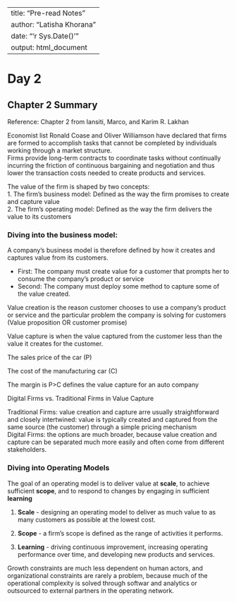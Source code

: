 ---
title: "Pre-read Notes"
author: "Latisha Khorana"
date: "'r Sys.Date()'"
output: html_document
----

# Day 2

## Chapter 2 Summary

Reference: Chapter 2  from Iansiti, Marco, and Karim R. Lakhan

Economist list Ronald Coase and Oliver Williamson have declared that firms are formed to accomplish tasks that cannot be completed by individuals working through a market structure. <br>
Firms provide long-term contracts to coordinate tasks without continually incurring the friction of continuous bargaining and negotiation and thus lower the transaction costs needed to create products and services. <br>

The value of the firm is shaped by two concepts: <br>
1. The firm's business model: Defined as the way the firm promises to create and capture value <br>
2. The firm's operating model: Defined as the way the firm delivers the value to its customers <br>

### Diving into the business model: <br>

A company's business model is therefore defined by how it creates and captures value from its customers.  <br>

* First: The company must create value for a customer that prompts her to consume the company's product or service <br>
* Second: The company must deploy some method to capture some of the value created. <br>

Value creation is the reason customer chooses to use a company's product or service and the particular problem the company is solving for customers (Value proposition OR customer promise) <br>

Value capture is when the value captured from the customer less than the value it creates for the customer. <br>

The sales price of the car (P) 

The cost of the manufacturing car (C)

The margin is P>C defines the value capture for an auto company <br>

Digital Firms vs. Traditional Firms in Value Capture <br>

Traditional Firms: value creation and capture arre usually straightforward and closely intertwined: value is typically created and captured from the same source (the customer) through a simple pricing mechanism <br>
Digital Firms: the options are much broader, because value creation and capture can be separated much more easily and often come from different stakeholders.

### Diving into Operating Models <br>

The goal of an operating model is to deliver value at **scale**, to achieve sufficient **scope**, and to respond to changes by engaging in sufficient **learning** <br>

1. **Scale** - designing an operating model to deliver as much value to as many customers as possible at the lowest cost. <br>

2. **Scope** - a firm's scope is defined as the range of activities it performs. <br>

3. **Learning** - driving continuous improvement, increasing operating performance over time, and developing new products and services. <br>

Growth constraints are much less dependent on human actors, and organizational constraints are rarely a problem, because much of the operational complexity is solved through softwar and analytics or outsourced to external partners in the operating network.

